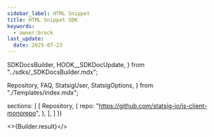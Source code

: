 ```yaml
---
sidebar_label: HTML Snippet
title: HTML Snippet SDK
keywords:
  - owner:brock
last_update:
  date: 2025-07-23
---
```


  SDKDocsBuilder,
  HOOK__SDKDocUpdate,
} from "../sdks/_SDKDocsBuilder.mdx";

  Repository,
  FAQ,
  StatsigUser,
  StatsigOptions,
} from "./Templates/index.mdx";


  sections: [
    [
      Repository,
      {
        repo: "https://github.com/statsig-io/js-client-monorepo",
      },
    ],
  ]
})


<>{Builder.result}</>
<Install />
<Initialize />

